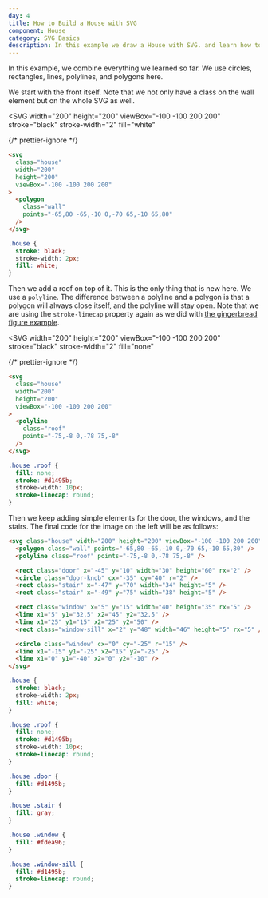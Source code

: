 ```yaml
---
day: 4
title: How to Build a House with SVG
component: House
category: SVG Basics
description: In this example we draw a House with SVG. and learn how to use the polygon element. We practice using polygons, polylines, rectangles and circles to draw more complex shapes.
---
```



In this example, we combine everything we learned so far. We use circles, rectangles, lines, polylines, and polygons here.

We start with the front itself. Note that we not only have a class on the wall element but on the whole SVG as well.

<Example>

<SVG
  width="200"
  height="200"
  viewBox="-100 -100 200 200"
  stroke="black"
  stroke-width="2"
  fill="white"
>
  <Polygon
    points="-65,80 -65,-10 0,-70 65,-10 65,80"
    data-element-id="polygon-1"
  />
</SVG>

{/* prettier-ignore */}
```html
<svg 
  class="house"
  width="200"
  height="200"
  viewBox="-100 -100 200 200"
>
  <polygon
    class="wall"
    points="-65,80 -65,-10 0,-70 65,-10 65,80" 
  />
</svg>
```

```css
.house {
  stroke: black;
  stroke-width: 2px;
  fill: white;
}
```

</Example>

Then we add a roof on top of it. This is the only thing that is new here. We use a `polyline`. The difference between a polyline and a polygon is that a polygon will always close itself, and the polyline will stay open. Note that we are using the `stroke-linecap` property again as we did with [the gingerbread figure example](/svg/gingerbread-figure).

<Example>

<SVG
  width="200"
  height="200"
  viewBox="-100 -100 200 200"
  stroke="black"
  stroke-width="2"
  fill="none"
>
  <Polyline
    class="roof"
    points="-75,-8 0,-78 75,-8"
    stroke="#d1495b"
    stroke-width="10"
    stroke-linecap="round"
    data-element-id="polyline-1"
  />
</SVG>

{/* prettier-ignore */}
```html
<svg 
  class="house"
  width="200"
  height="200"
  viewBox="-100 -100 200 200"
>
  <polyline
    class="roof"
    points="-75,-8 0,-78 75,-8" 
  />
</svg>
```

```css
.house .roof {
  fill: none;
  stroke: #d1495b;
  stroke-width: 10px;
  stroke-linecap: round;
}
```

</Example>

Then we keep adding simple elements for the door, the windows, and the stairs. The final code for the image on the left will be as follows:

<Final>

```html
<svg class="house" width="200" height="200" viewBox="-100 -100 200 200">
  <polygon class="wall" points="-65,80 -65,-10 0,-70 65,-10 65,80" />
  <polyline class="roof" points="-75,-8 0,-78 75,-8" />

  <rect class="door" x="-45" y="10" width="30" height="60" rx="2" />
  <circle class="door-knob" cx="-35" cy="40" r="2" />
  <rect class="stair" x="-47" y="70" width="34" height="5" />
  <rect class="stair" x="-49" y="75" width="38" height="5" />

  <rect class="window" x="5" y="15" width="40" height="35" rx="5" />
  <line x1="5" y1="32.5" x2="45" y2="32.5" />
  <line x1="25" y1="15" x2="25" y2="50" />
  <rect class="window-sill" x="2" y="48" width="46" height="5" rx="5" />

  <circle class="window" cx="0" cy="-25" r="15" />
  <line x1="-15" y1="-25" x2="15" y2="-25" />
  <line x1="0" y1="-40" x2="0" y2="-10" />
</svg>
```

```css
.house {
  stroke: black;
  stroke-width: 2px;
  fill: white;
}

.house .roof {
  fill: none;
  stroke: #d1495b;
  stroke-width: 10px;
  stroke-linecap: round;
}

.house .door {
  fill: #d1495b;
}

.house .stair {
  fill: gray;
}

.house .window {
  fill: #fdea96;
}

.house .window-sill {
  fill: #d1495b;
  stroke-linecap: round;
}
```

</Final>
